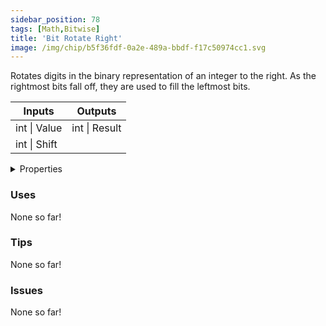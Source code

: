 ```yaml
---
sidebar_position: 78
tags: [Math,Bitwise]
title: 'Bit Rotate Right'
image: /img/chip/b5f36fdf-0a2e-489a-bbdf-f17c50974cc1.svg
---
```


Rotates digits in the binary representation of an integer to the right. As the rightmost bits fall off, they are used to fill the leftmost bits.



<IChip uuid="b5f36fdf-0a2e-489a-bbdf-f17c50974cc1"/>

<table><thead><tr><th>Inputs</th><th>Outputs</th></tr></thead><tbody><tr><td>int | Value</td><td>int | Result</td></tr><tr><td>int | Shift</td><td /></tr></tbody></table>

<details>
  <summary>Properties</summary>
  <div>
    <div>
    <table>
      <tbody>
        <tr>
          <td>Is beta required?</td>
          <td>No</td>
        </tr>
        <tr>
          <td>Is chip a trolling risk?</td>
          <td>No</td>
        </tr>
        <tr>
          <td>Is chip a role assignment risk?</td>
          <td>No</td>
        </tr>
        <tr>
          <td>Chip UUID</td>
          <td>b5f36fdf-0a2e-489a-bbdf-f17c50974cc1</td>
        </tr>
        <tr>
          <td>Room availability</td>
          <td>Available everywhere</td>
        </tr>
      </tbody>
    </table>
    </div>
  </div>
</details>

### Uses

None so far!

### Tips

None so far!

### Issues

None so far!